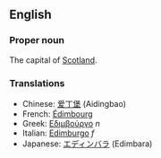 ==English==

===Proper noun===

The capital of [[Scotland]].

===Translations===
*Chinese: [[爱丁堡]] (Aidingbao)
*French: [[Édimbourg]]
*Greek: [[Εδιμβούργο]] ''n''
*Italian: [[Edimburgo]] ''f''
*Japanese: [[エディンバラ]] (Edimbara)